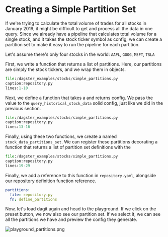 
# Creating a Simple Partition Set

If we're trying to calculate the total volume of trades for all stocks
in January 2019, it might be difficult to get and process all the data
in one query. Since we already have a pipeline that calculates total
volume for a single stock, and it takes the stock ticker symbol as
config, we can create a partition set to make it easy to run the
pipeline for each partition.

Let's assume there's only four stocks in the world: `AAPL`, `GOOG`,
`MSFT`, `TSLA`

First, we write a function that returns a list of partitions. Here, our
partitions are simply the stock tickers, and we wrap them in <PyObject module="dagster" object="Partition"/> objects.

```python literalinclude emphasize-lines=4-10
file:/dagster_examples/stocks/simple_partitions.py
caption:repository.py
lines:1-10
```

Next, we define a function that takes a <PyObject module="dagster" object="Partition"/> and
returns config. We pass the <PyObject module="dagster" object="Partition"/> value
to the `query_historical_stock_data` solid config, just like we did in
the previous section.

```python literalinclude
file:/dagster_examples/stocks/simple_partitions.py
caption:repository.py
lines:13-16
```

Finally, using these two functions, we create a <PyObject module="dagster" object="PartitionSetDefinition" /> named
`stock_data_partitions_set`. We can register these
partitions decorating a function that returns a list of partition set
definitions with the <PyObject module="dagster" object="repository_partitions" displayText="@repository_partitions" />

```python literalinclude
file:/dagster_examples/stocks/simple_partitions.py
caption:repository.py
lines:19-29
```

Finally, we add a reference to this function in `repository.yaml`,
alongside our repository definition function reference.

```yaml
partitions:
  file: repository.py
  fn: define_partitions
```

Now, let's load dagit again and head to the playground. If we click on
the preset button, we now also see our partition set. If we select it,
we can see all the partitions we have and preview the config they
generate.

![playground_partitions.png](/assets/images/learn/guides/partitioning/playground_partitions.png)
